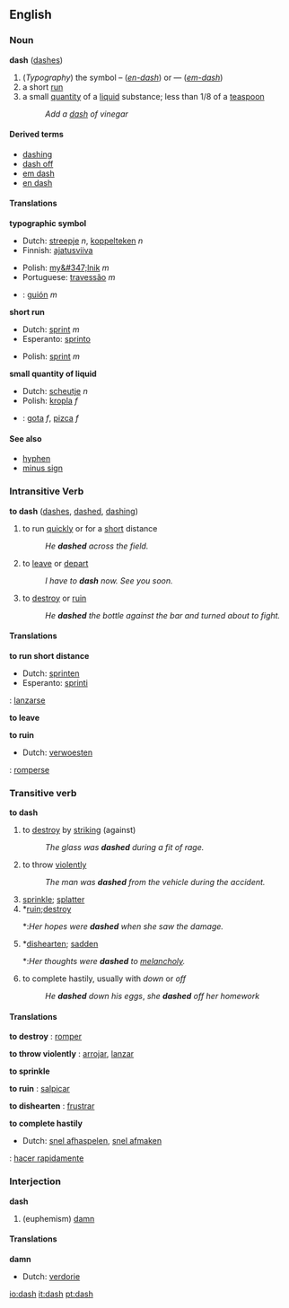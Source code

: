 ==English==
{{Punctuation marks}}
===Noun===
'''dash''' ([[dashes]])

#<!--DefA-->(''Typography'') the symbol – (''[[en-dash]]'') or — (''[[em-dash]]'')
#<!--DefB-->a short [[run]]
#<!--DefC-->a small [[quantity]] of a [[liquid]] substance; less than 1/8 of a [[teaspoon]]
#: ''Add a [[dash]] of vinegar''

====Derived terms====
*[[dashing]]
*[[dash off]]
*[[em dash]]
*[[en dash]]

====Translations====
<!--DefA-->'''typographic symbol'''
{{top}}
*Dutch: [[streepje]] ''n'', [[koppelteken]] ''n''
*Finnish: [[ajatusviiva]]
{{mid}}
*Polish: [[my&#347;lnik]] ''m''
*Portuguese: [[travessão]] ''m''
*{{es}}: [[guión]] ''m''
{{bottom}}

<!--DefB-->'''short run'''
{{top}}
*Dutch: [[sprint]] ''m''
*Esperanto: [[sprinto]]
{{mid}}
*Polish: [[sprint]] ''m''
{{bottom}}

<!--DefC-->'''small quantity of liquid'''
{{top}}
*Dutch: [[scheutje]] ''n''
*Polish: [[kropla]] ''f''
{{mid}}
*{{es}}: [[gota]] ''f'', [[pizca]] ''f''
{{bottom}}

====See also====
*[[hyphen]]
*[[minus sign]]

=== Intransitive Verb===
'''to dash''' ([[dashes]], [[dashed]], [[dashing]])

#<!--DefD-->to run [[quick]]ly or for a [[short]] distance
#:''He '''dashed''' across the field.''
#<!--DefE-->to [[leave]] or [[depart]]
#:''I have to '''dash''' now.  See you soon.''
#<!--DefF-->to [[destroy]] or [[ruin]]
#:''He '''dashed''' the bottle against the bar and turned about to fight.''

==== Translations ====
<!--DefD--> '''to run short distance'''
{{top}}
*Dutch: [[sprinten]]
*Esperanto: [[sprinti]]
{{mid}}
{{es}}: [[lanzarse]]
{{bottom}}

<!--DefE--> '''to leave'''
{{top}}
{{mid}}
{{bottom}}

<!--DefF--> '''to ruin'''
{{top}}
*Dutch: [[verwoesten]]
{{mid}}
{{es}}: [[romperse]]
{{bottom}}

=== Transitive verb ===
'''to dash'''

#<!--DefG--> to [[destroy]] by [[striking]] (against)
#: ''The glass was '''dashed''' during a fit of rage.''
#<!--DefH--> to throw [[violent]]ly
#: ''The man was '''dashed''' from the vehicle during the accident.''
#<!--DefI-->[[sprinkle]]; [[splatter]]
#<!--DefJ-->*[[ruin]];[[destroy]]
#*:''Her hopes were '''dashed''' when she saw the damage.''
#<!--DefK-->*[[dishearten]]; [[sadden]]
#*:''Her thoughts were '''dashed''' to [[melancholy]].''
#<!--DefL--> to complete hastily, usually with ''down'' or ''off''
#:''He '''dashed''' down his eggs'', ''she '''dashed''' off her homework''

====Translations ====
<!--DefG--> '''to destroy'''
{{top}}
{{mid}}
{{es}}: [[romper]]
{{bottom}}

<!--DefH--> '''to throw violently'''
{{top}}
{{mid}}
{{es}}: [[arrojar]], [[lanzar]]
{{bottom}}

<!--DefI--> '''to sprinkle'''
{{top}}
{{mid}}
{{bottom}}

<!--DefJ--> '''to ruin'''
{{top}}
{{mid}}
{{es}}: [[salpicar]]
{{bottom}}

<!--DefK--> '''to dishearten'''
{{top}}
{{mid}}
{{es}}: [[frustrar]]
{{bottom}}

<!--DefL--> '''to complete hastily'''
{{top}}
*Dutch: [[snel afhaspelen]], [[snel afmaken]]
{{mid}}
{{es}}: [[hacer rapidamente]]
{{bottom}}

=== Interjection ===
'''dash'''
#<!--DefM--> (euphemism) [[damn]]

====Translations====
<!--DefM--> '''damn'''
{{top}}
*Dutch: [[verdorie]]
{{mid}}
{{bottom}}

[[io:dash]]
[[it:dash]]
[[pt:dash]]